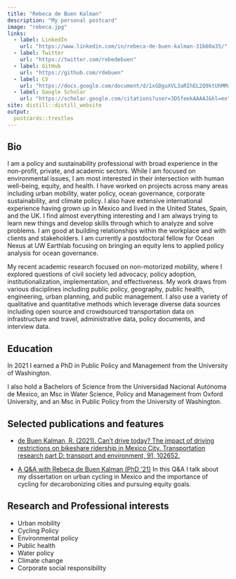```yaml
---
title: "Rebeca de Buen Kalman"
description: "My personal postcard"
image: "rebeca.jpg"
links:
  - label: LinkedIn
    url: "https://www.linkedin.com/in/rebeca-de-buen-kalman-31b60a35/"
  - label: Twitter
    url: "https://twitter.com/rebedebuen"
  - label: GitHub
    url: "https://github.com/rdebuen"
  - label: CV
    url: "https://docs.google.com/document/d/1xGDguXVL3aRIhEL2Q9ktUhMMsSHP_y9z6B1ASNRSSPk/edit?usp=sharing"
  - label: Google Scholar
    url: "https://scholar.google.com/citations?user=3DSfeekAAAAJ&hl=en"
site: distill::distill_website
output:
  postcards::trestles
---
```

 
## Bio

I am a policy and sustainability professional with broad experience in the non-profit, private, and academic sectors. While I am focused on environmental issues, I am most interested in their intersection with human well-being, equity, and health. I have worked on projects across many areas including urban mobility, water policy, ocean governance, corporate sustainability, and climate policy. I also have extensive international experience having grown up in Mexico and lived in the United States, Spain, and the UK. I find almost everything interesting and I am always trying to learn new things and develop skills through which to analyze and solve problems. I am good at building relationships within the workplace and with clients and stakeholders. I am currently a postdoctoral fellow for Ocean Nexus at UW Earthlab focusing on bringing an equity lens to applied policy analysis for ocean governance.
 
My recent academic research focused on non-motorized mobility, where I explored questions of civil society led advocacy, policy adoption, institutionalization, implementation, and effectiveness. My work draws from various disciplines including public policy, geography, public health, engineering, urban planning, and public management. I also use a variety of qualitative and quantitative methods which leverage diverse data sources including open source and crowdsourced transportation data on infrastructure and travel, administrative data, policy documents, and interview data.


## Education
In 2021 I earned a PhD in Public Policy and Management from the University of Washington.

I also hold a Bachelors of Science from the Universidad Nacional Autónoma de Mexico, an Msc in Water Science, Policy and Management from Oxford University, and an Msc in Public Policy from the University of Washington. 

## Selected publications and features

- [de Buen Kalman, R. (2021). Can’t drive today? The impact of driving restrictions on bikeshare ridership in Mexico City. Transportation research part D: transport and environment, 91, 102652.](https://www.sciencedirect.com/science/article/abs/pii/S1361920920308373#:~:text=Results%20indicate%20that%20restricted%20days,increases%20during%20peak%20traffic%20hours.)

- [A Q&A with Rebeca de Buen Kalman (PhD ’21)](https://evans.uw.edu/a-qa-with-rebeca-debuen-phd-21/) In this Q&A I talk about my dissertation on urban cycling in Mexico and the importance of cycling for decarobonizing cities and pursuing equity goals.
 

## Research and Professional interests

- Urban mobility
- Cycling Policy
- Environmental policy 
- Public health
- Water policy
- Climate change 
- Corporate social responsibility

